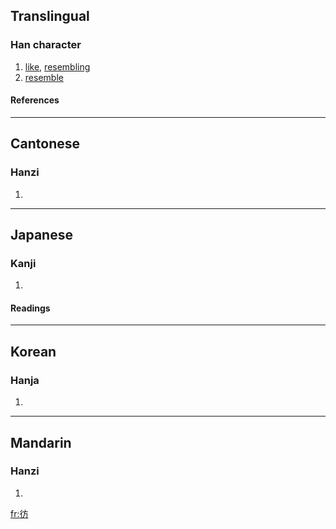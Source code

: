 {{see|仿}}

==Translingual==
===Han character===
{{Han char|rn=60|rad=彳|as=04|sn=7|four=2022<sub>7</sub>|canj=竹人卜竹尸 (HOYHS)}}
# [[like]], [[resembling]]
# [[resemble]]
====References====
{{Han ref|kx=0365.130|dkj=10052|dj=0685.070|hdz=20815.010|uh=5F77|ud=24439|bh=A7CF|bd=42959}}
----
==Cantonese==
===Hanzi===
{{yue-hanzi|jyut=|y=fong2, pong4}}
# {{defn|Cantonese}}
----
==Japanese==
===Kanji===
{{ja-kanji|grade=|rs=彳04}}
# {{defn|Japanese}} 
====Readings====
{{ja-readings|on=[[ほう]] (hō)|kun=[[さまよう]] (samayou)}}
----
==Korean==
===Hanja===
{{ko-hanja|hangeul=방|eumhun=|rv=bang|mr=pang|y=pang}}
# {{defn|Korean}}
----
==Mandarin==
===Hanzi===
{{cmn-hanzi|pin=[[páng]] (pang2)|wg=p'ang<sup>2</sup>}}
# {{defn|Mandarin}}

[[fr:彷]]